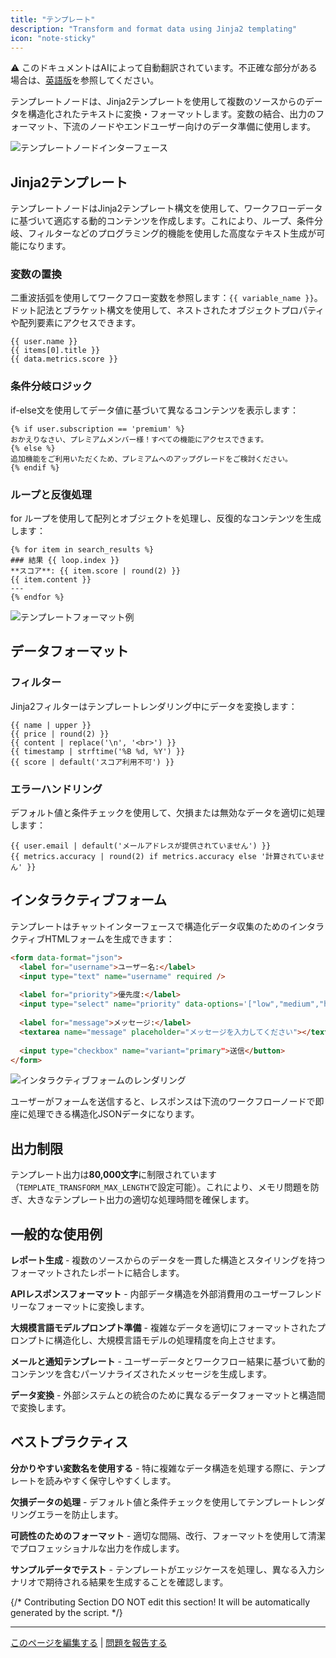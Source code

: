 ```yaml
---
title: "テンプレート"
description: "Transform and format data using Jinja2 templating"
icon: "note-sticky"
---
```


<Note> ⚠️ このドキュメントはAIによって自動翻訳されています。不正確な部分がある場合は、[英語版](/en/documentation/pages/nodes/template)を参照してください。</Note>


テンプレートノードは、Jinja2テンプレートを使用して複数のソースからのデータを構造化されたテキストに変換・フォーマットします。変数の結合、出力のフォーマット、下流のノードやエンドユーザー向けのデータ準備に使用します。

<Frame caption="テンプレートノード設定インターフェース">
  <img src="https://assets-docs.dify.ai/2025/04/0838bb5c7e1d1a58ed30fcd9fc48920f.png" alt="テンプレートノードインターフェース" />
</Frame>

## Jinja2テンプレート

テンプレートノードはJinja2テンプレート構文を使用して、ワークフローデータに基づいて適応する動的コンテンツを作成します。これにより、ループ、条件分岐、フィルターなどのプログラミング的機能を使用した高度なテキスト生成が可能になります。

### 変数の置換

二重波括弧を使用してワークフロー変数を参照します：`{{ variable_name }}`。ドット記法とブラケット構文を使用して、ネストされたオブジェクトプロパティや配列要素にアクセスできます。

```jinja2
{{ user.name }}
{{ items[0].title }}
{{ data.metrics.score }}
```

### 条件分岐ロジック

if-else文を使用してデータ値に基づいて異なるコンテンツを表示します：

```jinja2
{% if user.subscription == 'premium' %}
おかえりなさい、プレミアムメンバー様！すべての機能にアクセスできます。
{% else %}
追加機能をご利用いただくため、プレミアムへのアップグレードをご検討ください。
{% endif %}
```

### ループと反復処理

for ループを使用して配列とオブジェクトを処理し、反復的なコンテンツを生成します：

```jinja2
{% for item in search_results %}
### 結果 {{ loop.index }}
**スコア**: {{ item.score | round(2) }}
{{ item.content }}
---
{% endfor %}
```

<Frame caption="知識検索結果を処理するテンプレート">
  <img src="https://assets-docs.dify.ai/2025/04/0ae3f13cf725cb2c52c72cc354e592ee.png" alt="テンプレートフォーマット例" />
</Frame>

## データフォーマット

### フィルター

Jinja2フィルターはテンプレートレンダリング中にデータを変換します：

```jinja2
{{ name | upper }}
{{ price | round(2) }}
{{ content | replace('\n', '<br>') }}
{{ timestamp | strftime('%B %d, %Y') }}
{{ score | default('スコア利用不可') }}
```

### エラーハンドリング

デフォルト値と条件チェックを使用して、欠損または無効なデータを適切に処理します：

```jinja2
{{ user.email | default('メールアドレスが提供されていません') }}
{{ metrics.accuracy | round(2) if metrics.accuracy else '計算されていません' }}
```

## インタラクティブフォーム

テンプレートはチャットインターフェースで構造化データ収集のためのインタラクティブHTMLフォームを生成できます：

```html
<form data-format="json">
  <label for="username">ユーザー名:</label>
  <input type="text" name="username" required />
  
  <label for="priority">優先度:</label>
  <input type="select" name="priority" data-options='["low","medium","high"]'/>
  
  <label for="message">メッセージ:</label>
  <textarea name="message" placeholder="メッセージを入力してください"></textarea>
  
  <input type="checkbox" name="variant="primary">送信</button>
</form>
```

<Frame caption="チャットインターフェースでレンダリングされたインタラクティブフォーム">
  <img src="https://assets-docs.dify.ai/2025/04/9d24e9cfa3cdde00e4eee15bd4bbea76.png" alt="インタラクティブフォームのレンダリング" />
</Frame>

ユーザーがフォームを送信すると、レスポンスは下流のワークフローノードで即座に処理できる構造化JSONデータになります。

## 出力制限

テンプレート出力は**80,000文字**に制限されています（`TEMPLATE_TRANSFORM_MAX_LENGTH`で設定可能）。これにより、メモリ問題を防ぎ、大きなテンプレート出力の適切な処理時間を確保します。

## 一般的な使用例

**レポート生成** - 複数のソースからのデータを一貫した構造とスタイリングを持つフォーマットされたレポートに結合します。

**APIレスポンスフォーマット** - 内部データ構造を外部消費用のユーザーフレンドリーなフォーマットに変換します。

**大規模言語モデルプロンプト準備** - 複雑なデータを適切にフォーマットされたプロンプトに構造化し、大規模言語モデルの処理精度を向上させます。

**メールと通知テンプレート** - ユーザーデータとワークフロー結果に基づいて動的コンテンツを含むパーソナライズされたメッセージを生成します。

**データ変換** - 外部システムとの統合のために異なるデータフォーマットと構造間で変換します。

## ベストプラクティス

**分かりやすい変数名を使用する** - 特に複雑なデータ構造を処理する際に、テンプレートを読みやすく保守しやすくします。

**欠損データの処理** - デフォルト値と条件チェックを使用してテンプレートレンダリングエラーを防止します。

**可読性のためのフォーマット** - 適切な間隔、改行、フォーマットを使用して清潔でプロフェッショナルな出力を作成します。

**サンプルデータでテスト** - テンプレートがエッジケースを処理し、異なる入力シナリオで期待される結果を生成することを確認します。

{/*
Contributing Section
DO NOT edit this section!
It will be automatically generated by the script.
*/}

---

[このページを編集する](https://github.com/langgenius/dify-docs/edit/main/ja-jp/documentation/pages/nodes/template.mdx) | [問題を報告する](https://github.com/langgenius/dify-docs/issues/new?template=docs.yml)

